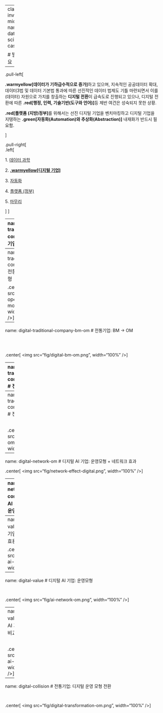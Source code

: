 
 
---
class: inverse, middle
name: data-science-case

# 발표 개요 

----

.pull-left[

**.warmyellow[데이터가 기하급수적으로 증가]**하고 있으며, 
지속적인 공공데이터 확대, 
데이터3법 및 데이터 기본법 통과에 따른 선진적인 데이터 법제도 기틀 마련되면서
이를 (데이터) 자원으로 가치를 창출하는 **디지털 전환**이 급속도로 진행되고 있으나,
디지털 전환에 따른 **.red[행정, 인력, 기술기반(도구와 언어)]**등 제반 여건은 성숙되지 못한 상황. 

**.red[플랫폼 (지방)정부]**를 위해서는 선진 디지털 기업을 벤치마킹하고
디지털 기업을 지탱하는 **.green[자동화(Automation)와 추상화(Abstraction)]** 
내재화가 반드시 필요함.

]
 
.pull-right[   
.left[

1\. [데이터 과학](#krila-01-data-science)

2\. **[.warmyellow[디지털 기업]](#krila-02-digital-company)**

3\. [자동화](#krila-03-automation)

4\. [플랫폼 (정부)](#krila-04-platform)

5\. [마무리](#krila-goodbye) 

]
] <!--end of right-column-->  


---
name: digital-traditional-company
# 전통기업: 사업 모형

.center[
<img src="fig/digital-business-model.png", width="67%" />
]

.footnote[

```r
library(rcrossref)
doi <- c('10.1111/radm.12489')
cat(unlist(rcrossref::cr_cn(dois = doi, format = "text", style = 'apa')))
```

]

---
name: digital-traditional-company-om
# 전통기업: 운영 모형

.center[
<img src="fig/digital-operating-model.png", width="87%" />
]

---
name: digital-traditional-company-bm-om
# 전통기업: BM &rarr; OM

<br>
<br>

.center[
<img src="fig/digital-bm-om.png", width="100%" />
]

---
name: digital-traditional-company-problem
# 전통기업: 문제점

<br>
<br>

.center[
<img src="fig/traditional-value-of-firm.png", width="100%" />
]

---
name: digital-traditional-company-problem
# 전통기업: 근본 원인

<br>

.center[
<img src="fig/traditional-om.png", width="100%" />
]

---
name: digital-network-om
# 디지털 AI 기업: 운영모형 + 네트워크 효과

.center[
<img src="fig/network-effect-digital.png", width="100%" />
]

---
name: digital-network-ai-company
# 디지털 AI 기업: AI 공장과 운영모형

<br>
<br>

.center[
<img src="fig/ai-factory-om.png", width="100%" />
]


---
name: digital-value
# 디지털 AI 기업: 가치(Value), 효용(Utility)

.center[
<img src="fig/network-ai-value.png", width="87%" />
]
 
---
name: digital-value
# 디지털 AI 기업: 운영모형

<br>

.center[
<img src="fig/ai-network-om.png", width="100%" />
]
 
 
---
name: digital-value
# 디지털 AI 기업: 운영모형 비교

<br>

.center[
<img src="fig/digital-ai-om.png", width="100%" />
]
 
---
name: digital-collision
# 전통기업: 디지털 운영 모형 전환

<br>

.center[
<img src="fig/digital-transformation-om.png", width="100%" />
]

